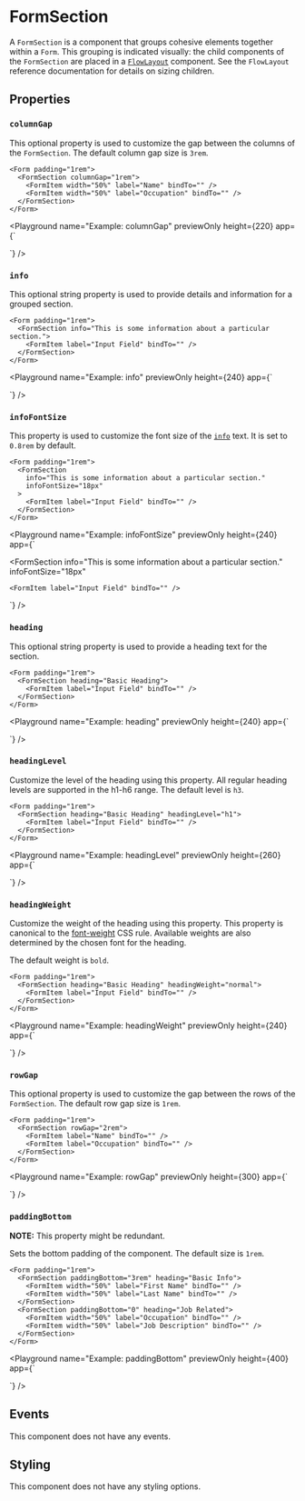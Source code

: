 # FormSection

A `FormSection` is a component that groups cohesive elements together within a `Form`.
This grouping is indicated visually: the child components of the `FormSection` are placed in a [`FlowLayout`](./FlowLayout.mdx) component.
See the `FlowLayout` reference documentation for details on sizing children.

## Properties

### `columnGap`

This optional property is used to customize the gap between the columns of the `FormSection`.
The default column gap size is `3rem`.

```ueml copy /columnGap="1rem"/
<Form padding="1rem">
  <FormSection columnGap="1rem">
    <FormItem width="50%" label="Name" bindTo="" />
    <FormItem width="50%" label="Occupation" bindTo="" />
  </FormSection>
</Form>
```

<Playground
  name="Example: columnGap"
  previewOnly
  height={220}
  app={`<Form padding="1rem">
  <FormSection columnGap="1rem">
    <FormItem width="50%" label="Name" bindTo="" />
    <FormItem width="50%" label="Occupation" bindTo="" />
  </FormSection>
</Form>`}
/>

### `info`

This optional string property is used to provide details and information for a grouped section.

```ueml copy /info="This is some information about a particular section."/
<Form padding="1rem">
  <FormSection info="This is some information about a particular section.">
    <FormItem label="Input Field" bindTo="" />
  </FormSection>
</Form>
```

<Playground
  name="Example: info"
  previewOnly
  height={240}
  app={`<Form padding="1rem">
  <FormSection info="This is some information about a particular section.">
    <FormItem label="Input Field" bindTo="" />
  </FormSection>
</Form>`}
/>

### `infoFontSize`

This property is used to customize the font size of the [`info`](#info) text.
It is set to `0.8rem` by default.

```ueml copy {4}
<Form padding="1rem">
  <FormSection
    info="This is some information about a particular section."
    infoFontSize="18px"
  >
    <FormItem label="Input Field" bindTo="" />
  </FormSection>
</Form>
```

<Playground
  name="Example: infoFontSize"
  previewOnly
  height={240}
  app={`<Form padding="1rem">
  <FormSection
    info="This is some information about a particular section."
    infoFontSize="18px"
  >
    <FormItem label="Input Field" bindTo="" />
  </FormSection>
</Form>`}
/>

### `heading`

This optional string property is used to provide a heading text for the section.

```ueml copy /heading="Basic Heading"/
<Form padding="1rem">
  <FormSection heading="Basic Heading">
    <FormItem label="Input Field" bindTo="" />
  </FormSection>
</Form>
```

<Playground
  name="Example: heading"
  previewOnly
  height={240}
  app={`<Form padding="1rem">
  <FormSection heading="Basic Heading">
    <FormItem label="Input Field" bindTo="" />
  </FormSection>
</Form>`}
/>

### `headingLevel`

Customize the level of the heading using this property.
All regular heading levels are supported in the h1-h6 range.
The default level is `h3`.

```ueml copy /headingLevel="h1"/
<Form padding="1rem">
  <FormSection heading="Basic Heading" headingLevel="h1">
    <FormItem label="Input Field" bindTo="" />
  </FormSection>
</Form>
```

<Playground
  name="Example: headingLevel"
  previewOnly
  height={260}
  app={`<Form padding="1rem">
  <FormSection heading="Basic Heading" headingLevel="h1">
    <FormItem label="Input Field" bindTo="" />
  </FormSection>
</Form>`}
/>

### `headingWeight`

Customize the weight of the heading using this property.
This property is canonical to the [font-weight](https://developer.mozilla.org/en-US/docs/Web/CSS/font-weight) CSS rule.
Available weights are also determined by the chosen font for the heading.

The default weight is `bold`.

```ueml copy /headingWeight="normal"/
<Form padding="1rem">
  <FormSection heading="Basic Heading" headingWeight="normal">
    <FormItem label="Input Field" bindTo="" />
  </FormSection>
</Form>
```

<Playground
  name="Example: headingWeight"
  previewOnly
  height={240}
  app={`<Form padding="1rem">
  <FormSection heading="Basic Heading" headingWeight="normal">
    <FormItem label="Input Field" bindTo="" />
  </FormSection>
</Form>`}
/>

### `rowGap`

This optional property is used to customize the gap between the rows of the `FormSection`.
The default row gap size is `1rem`.

```ueml copy /rowGap="2rem"/
<Form padding="1rem">
  <FormSection rowGap="2rem">
    <FormItem label="Name" bindTo="" />
    <FormItem label="Occupation" bindTo="" />
  </FormSection>
</Form>
```

<Playground
  name="Example: rowGap"
  previewOnly
  height={300}
  app={`<Form padding="1rem">
  <FormSection rowGap="2rem">
    <FormItem label="Name" bindTo="" />
    <FormItem label="Occupation" bindTo="" />
  </FormSection>
</Form>`}
/>

### `paddingBottom`

**NOTE:** This property might be redundant.

Sets the bottom padding of the component.
The default size is `1rem`.

```ueml copy /paddingBottom/
<Form padding="1rem">
  <FormSection paddingBottom="3rem" heading="Basic Info">
    <FormItem width="50%" label="First Name" bindTo="" />
    <FormItem width="50%" label="Last Name" bindTo="" />
  </FormSection>
  <FormSection paddingBottom="0" heading="Job Related">
    <FormItem width="50%" label="Occupation" bindTo="" />
    <FormItem width="50%" label="Job Description" bindTo="" />
  </FormSection>
</Form>
```

<Playground
  name="Example: paddingBottom"
  previewOnly
  height={400}
  app={`<Form padding="1rem">
  <FormSection paddingBottom="3rem" heading="Basic Info">
    <FormItem width="50%" label="First Name" bindTo="" />
    <FormItem width="50%" label="Last Name" bindTo="" />
  </FormSection>
  <FormSection paddingBottom="0" heading="Job Related">
    <FormItem width="50%" label="Occupation" bindTo="" />
    <FormItem width="50%" label="Job Description" bindTo="" />
  </FormSection>
</Form>`}
/>

## Events

This component does not have any events.

## Styling

This component does not have any styling options.
